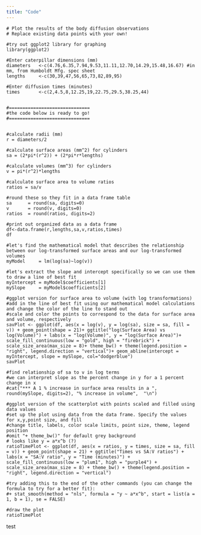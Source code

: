 ```yaml
---
title: "Code"
---
```


```
# Plot the results of the body diffusion observations
# Replace existing data points with your own!

#try out ggplot2 library for graphing
library(ggplot2)

#Enter caterpillar dimensions (mm)
diameters   <-c(4.76,6.35,7.94,9.53,11.11,12.70,14.29,15.48,16.67) #in mm, from Humboldt Mfg. spec sheet
lengths     <-c(30,39,47,56,65,73,82,89,95)

#Enter diffusion times (minutes)
times       <-c(2,4.5,8,12.25,19,22.75,29.5,38.25,44)


#==============================
#the code below is ready to go!
#==============================


#calculate radii (mm)
r = diameters/2

#calculate surface areas (mm^2) for cylinders
sa = (2*pi*(r^2)) + (2*pi*r*lengths)

#calculate volumes (mm^3) for cylinders
v = pi*(r^2)*lengths

#calculate surface area to volume ratios
ratios = sa/v

#round these so they fit in a data frame table
sa      = round(sa, digits=0)
v       = round(v, digits=0)
ratios  = round(ratios, digits=2)

#print out organized data as a data frame
df<-data.frame(r,lengths,sa,v,ratios,times)
df

#let's find the mathematical model that describes the relationship between our log-transformed surface areas and our log-transformed volumes
myModel     = lm(log(sa)~log(v))

#let's extract the slope and intercept specifically so we can use them to draw a line of best fit
myIntercept = myModel$coefficients[1]
mySlope     = myModel$coefficients[2]

#ggplot version for surface area to volume (with log transformations)
#add in the line of best fit using our mathematical model calculations and change the color of the line to stand out
#scale and color the points to correspond to the data for surface area and volume, respectively
savPlot <- ggplot(df, aes(x = log(v), y = log(sa), size = sa, fill = v)) + geom_point(shape = 21)+ ggtitle("log(Surface Area) vs log(Volume)") + labs(x = "log(Volume)", y = "log(Surface Area)")+ scale_fill_continuous(low = "gold", high = "firebrick") + scale_size_area(max_size = 8)+ theme_bw() + theme(legend.position = "right", legend.direction = "vertical")+ geom_abline(intercept = myIntercept, slope = mySlope, col="dodgerblue")
savPlot

#find relationship of sa to v in log terms
#we can interpret slope as the percent change in y for a 1 percent change in x
#cat("*** A 1 % increase in surface area results in a ", round(mySlope, digits=2), "% increase in volume",  "\n")

#ggplot version of the scatterplot with points scaled and filled using data values
#set up the plot using data from the data frame. Specify the values for x,y,point size, and fill
#change title, labels, color scale limits, point size, theme, legend position
#omit "+ theme_bw()" for default grey background
# looks like y = a*x^b (?)
ratioTimePlot <- ggplot(df, aes(x = ratios, y = times, size = sa, fill = v)) + geom_point(shape = 21) + ggtitle("Times vs SA:V ratios") + labs(x = "SA:V ratio", y = "Time (minutes)") + scale_fill_continuous(low = "plum1", high = "purple4") + scale_size_area(max_size = 8) + theme_bw() + theme(legend.position = "right", legend.direction = "vertical")

#try adding this to the end of the other commands (you can change the formula to try for a better fit):
#+ stat_smooth(method = "nls", formula = "y ~ a*x^b", start = list(a = 1, b = 1), se = FALSE)

#draw the plot
ratioTimePlot

```
test
